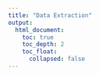 ```yaml
---
title: "Data Extraction"
output:
  html_document:
    toc: true
    toc_depth: 2
    toc_float:
      collapsed: false
---
```


<!--
image dir /images/data_prepraration/data_extraction
-->
